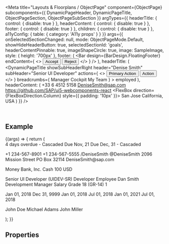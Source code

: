
<Meta
  title="Layouts & Floorplans / ObjectPage"
  component={ObjectPage}
  subcomponents={{ DynamicPageHeader, DynamicPageTitle, ObjectPageSection, ObjectPageSubSection }}
  argTypes={{
    headerTitle: { control: { disable: true } },
    headerContent: { control: { disable: true } },
    footer: { control: { disable: true } },
    children: { control: { disable: true } },
    a11yConfig: { table: { category: 'A11y props' } }
  }}
  args={{
    onSelectedSectionChanged: null,
    mode: ObjectPageMode.Default,
    showHideHeaderButton: true,
    selectedSectionId: 'goals',
    headerContentPinnable: true,
    imageShapeCircle: true,
    image: SampleImage,
    style: { height: '700px' },
    footer: (
      <Bar
        design={BarDesign.FloatingFooter}
        endContent={
          <>
            <Button design={ButtonDesign.Positive}>Accept</Button>
            <Button design={ButtonDesign.Negative}>Reject</Button>
          </>
        }
      />
    ),
    headerTitle: (
      <DynamicPageTitle
        showSubHeaderRight
        header="Denise Smith"
        subHeader="Senior UI Developer"
        actions={
          <>
            <Button key="1" design={ButtonDesign.Emphasized}>
              Primary Action
            </Button>
            <Button key="2">Action</Button>
          </>
        }
        breadcrumbs={
          <Breadcrumbs currentLocationText="Employee Details">
            <BreadcrumbsItem>Manager Cockpit</BreadcrumbsItem>
            <BreadcrumbsItem>My Team</BreadcrumbsItem>
          </Breadcrumbs>
        }
      >
        <ObjectStatus state={ValueState.Success}>employed</ObjectStatus>
      </DynamicPageTitle>
    ),
    headerContent: (
      <DynamicPageHeader>
        <FlexBox wrap={FlexBoxWrap.Wrap} alignItems={FlexBoxAlignItems.Center}>
          <FlexBox direction={FlexBoxDirection.Column}>
            <Link>+33 6 4512 5158</Link>
            <Link href="mailto:ui5-webcomponents-react@sap.com">DeniseSmith@sap.com</Link>
            <Link href="https://github.com/SAP/ui5-webcomponents-react">
              https://github.com/SAP/ui5-webcomponents-react
            </Link>
          </FlexBox>
          <FlexBox direction={FlexBoxDirection.Column} style={{ padding: '10px' }}>
            <Label>San Jose</Label>
            <Label>California, USA</Label>
          </FlexBox>
        </FlexBox>
      </DynamicPageHeader>
    )
  }}
/>

<DocsHeader />

<br />

## Example

<Canvas>
  <Story name="Default">
    {(args) => {
      return (
        <ObjectPage {...args}>
          <ObjectPageSection titleText="Goals" id="goals" aria-label="Goals">
            <Form columnsL={3} columnsXL={3} labelSpanXL={6} labelSpanL={6} columnsM={2} labelSpanM={6}>
              <FormItem label="Evangelize the UI framework across the company">
                <Text>4 days overdue - Cascaded</Text>
              </FormItem>
              <FormItem label="Get trained in development management direction">
                <Text>Due Nov, 21</Text>
              </FormItem>
              <FormItem label="Mentor junior developers">
                <Text>Due Dec, 31 - Cascaded</Text>
              </FormItem>
            </Form>
          </ObjectPageSection>
          <ObjectPageSection titleText="Personal" id="personal" aria-label="Personal">
            <ObjectPageSubSection titleText="Connect" id="personal-connect" aria-label="Connect">
              <Form columnsXL={4} columnsL={4}>
                <FormGroup titleText="Phone Numbers">
                  <FormItem label="Home">
                    <Text>+1 234-567-8901</Text>
                  </FormItem>
                  <FormItem label="">
                    <Text>+1 234-567-5555</Text>
                  </FormItem>
                </FormGroup>
                <FormGroup titleText="Social Accounts">
                  <FormItem label="LinkedIn">
                    <Text>/DeniseSmith</Text>
                  </FormItem>
                  <FormItem label="Twitter">
                    <Text>@DeniseSmith</Text>
                  </FormItem>
                </FormGroup>
                <FormGroup titleText="Addresses">
                  <FormItem label="Home Address">
                    <Text>2096 Mission Street</Text>
                  </FormItem>
                  <FormItem label="Mailing Address">
                    <Text>PO Box 32114</Text>
                  </FormItem>
                </FormGroup>
                <FormGroup titleText="Mailing Address">
                  <FormItem label="Work">
                    <Text>DeniseSmith@sap.com</Text>
                  </FormItem>
                </FormGroup>
              </Form>
            </ObjectPageSubSection>
            <ObjectPageSubSection
              titleText="Payment Information"
              id="personal-payment-information"
              aria-label="Payment Information"
            >
              <Form columnsXL={4} columnsL={4}>
                <FormGroup titleText="Salary">
                  <FormItem label="Bank Transfer">
                    <Text>Money Bank, Inc.</Text>
                  </FormItem>
                </FormGroup>
                <FormGroup titleText="Payment method for Expenses">
                  <FormItem label="Extra Travel Expenses">
                    <Text>Cash 100 USD</Text>
                  </FormItem>
                </FormGroup>
              </Form>
            </ObjectPageSubSection>
          </ObjectPageSection>
          <ObjectPageSection titleText="Employment" id="employment" aria-label="Employment">
            <ObjectPageSubSection
              titleText="Job Information"
              id="employment-job-information"
              aria-label="Job Information"
            >
              <Form columnsXL={4} columnsL={4}>
                <FormItem label="Job Classification">
                  <FlexBox direction={FlexBoxDirection.Column}>
                    <Text>Senior UI Developer</Text>
                    <Label>(UIDEV-SR)</Label>
                  </FlexBox>
                </FormItem>
                <FormItem label="Job Title">
                  <Text>Developer</Text>
                </FormItem>
                <FormItem label="Employee Class">
                  <Text>Employee</Text>
                </FormItem>
                <FormItem label="Manager">
                  <FlexBox direction={FlexBoxDirection.Column}>
                    <Text>Dan Smith</Text>
                    <Label>Development Manager</Label>
                  </FlexBox>
                </FormItem>
                <FormItem label="Pay Grade">
                  <Text>Salary Grade 18 (GR-14)</Text>
                </FormItem>
                <FormItem label="FTE">
                  <Text>1</Text>
                </FormItem>
              </Form>
            </ObjectPageSubSection>
            <ObjectPageSubSection
              titleText="Employee Details"
              id="employment-employee-details"
              aria-label="Employee Details"
            >
              <Form columnsXL={4} columnsL={4}>
                <FormItem label="Start Date">
                  <Text>Jan 01, 2018</Text>
                </FormItem>
                <FormItem label="End Date">
                  <Text>Dec 31, 9999</Text>
                </FormItem>
                <FormItem label="Payroll Start Date">
                  <Text>Jan 01, 2018</Text>
                </FormItem>
                <FormItem label="Benefits Start Date">
                  <Text>Jul 01, 2018</Text>
                </FormItem>
                <FormItem label="Company Car Eligibility">
                  <Text>Jan 01, 2021</Text>
                </FormItem>
                <FormItem label="Equity Start Date">
                  <Text>Jul 01, 2018</Text>
                </FormItem>
              </Form>
            </ObjectPageSubSection>
            <ObjectPageSubSection
              titleText="Job Relationship"
              id="employment-job-relationship"
              aria-label="Job Relationship"
            >
              <Form columnsXL={4} columnsL={4}>
                <FormItem label="Manager">
                  <Text>John Doe</Text>
                </FormItem>
                <FormItem label="Scrum Master">
                  <Text>Michael Adams</Text>
                </FormItem>
                <FormItem label="Product Owner">
                  <Text>John Miller</Text>
                </FormItem>
              </Form>
            </ObjectPageSubSection>
          </ObjectPageSection>
        </ObjectPage>
      );
    }}
  </Story>
</Canvas>

## Properties

<ArgsTable story="Default" />
